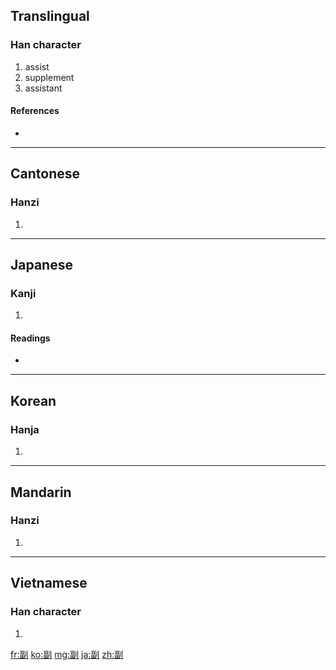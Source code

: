 ==Translingual==
{{stroke order}}

===Han character===
{{Han char|rn=18|rad=刀|as=09|sn=11|four=1260<sub>0</sub>|canj=一田中弓 (MWLN)|ids=⿰[[畐]][[刂]]}}

# assist
# supplement
# assistant

====References====
* {{Han ref|kx=0142.230|dkj=02097|dj=0322.080|hdz=10347.160|uh=526F|ud=21103|bh=B0C6|bd=45254}}

----

==Cantonese==

===Hanzi===
{{yue-hanzi|jyut=|y=fu3}}

# {{defn|Cantonese|sort=刀09}}

----

==Japanese==

===Kanji===
{{ja-kanji|grade=4|rs=刀09}}

# {{defn|Japanese|sort=刀09}}

====Readings====
* {{ja-readings|on=[[ふく]] (fuku)|kun=[[そう]] (sou), [[そえ]] (soe)}}

----

==Korean==

===Hanja===
{{ko-hanja|hangeul=[[부]], [[복]]|rv=bu, bok|mr=pu, pok}}

# {{defn|Korean|sort=刀09}}

----

==Mandarin==

===Hanzi===
{{cmn-hanzi|pin=[[fù]] ([[fu4]])|wg=fu<sup>4</sup>}}

# {{defn|Mandarin|sort=刀09}}

----

==Vietnamese==

===Han character===
{{vi-hantu|[[phó]], [[pho]]|rs=刀09}}

# {{defn|Vietnamese|sort=刀09}}

[[fr:副]]
[[ko:副]]
[[mg:副]]
[[ja:副]]
[[zh:副]]
